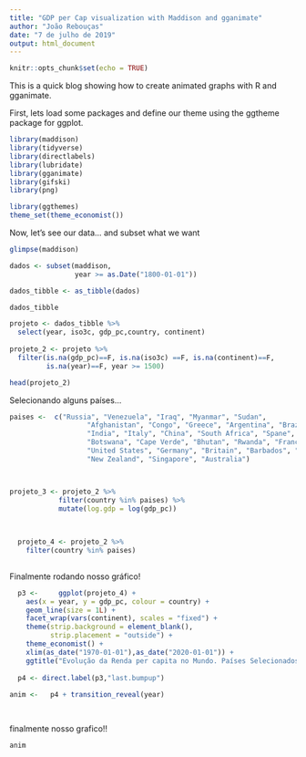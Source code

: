 ---
title: "GDP per Cap visualization with Maddison and gganimate"
author: "João Rebouças"
date: "7 de julho de 2019"
output: html_document
---

```{r setup, include=FALSE}
knitr::opts_chunk$set(echo = TRUE)
```

This is a quick blog showing how to create animated graphs with R and gganimate.

First, lets load some packages and define our theme using the ggtheme package for ggplot. 

```{r message=FALSE, warning=FALSE}
library(maddison)
library(tidyverse)
library(directlabels)
library(lubridate)
library(gganimate)
library(gifski)
library(png)

library(ggthemes)
theme_set(theme_economist())

```

Now, let's see our data... and subset what we want

```{r message=FALSE, warning=FALSE}

glimpse(maddison)

```

```{r message=FALSE, warning=FALSE}

dados <- subset(maddison, 
                year >= as.Date("1800-01-01"))

dados_tibble <- as_tibble(dados)

dados_tibble

projeto <- dados_tibble %>% 
  select(year, iso3c, gdp_pc,country, continent)
  
projeto_2 <- projeto %>% 
  filter(is.na(gdp_pc)==F, is.na(iso3c) ==F, is.na(continent)==F,
         is.na(year)==F, year >= 1500) 

head(projeto_2)

```

Selecionando alguns países...


```{r message=FALSE, warning=FALSE}

paises <-  c("Russia", "Venezuela", "Iraq", "Myanmar", "Sudan",
                   "Afghanistan", "Congo", "Greece", "Argentina", "Brazil",
                   "India", "Italy", "China", "South Africa", "Spane",
                   "Botswana", "Cape Verde", "Bhutan", "Rwanda", "France",
                   "United States", "Germany", "Britain", "Barbados", "Norway", "Japan",
                   "New Zealand", "Singapore", "Australia") 



projeto_3 <- projeto_2 %>% 
            filter(country %in% paises) %>% 
            mutate(log.gdp = log(gdp_pc))
            
            

  projeto_4 <- projeto_2 %>% 
    filter(country %in% paises) 
    
```


Finalmente rodando nosso gráfico!

```{r message=FALSE, warning=FALSE}

  p3 <-     ggplot(projeto_4) +
    aes(x = year, y = gdp_pc, colour = country) +
    geom_line(size = 1L) +
    facet_wrap(vars(continent), scales = "fixed") +
    theme(strip.background = element_blank(), 
          strip.placement = "outside") +
    theme_economist() +
    xlim(as_date("1970-01-01"),as_date("2020-01-01")) +
    ggtitle("Evolução da Renda per capita no Mundo. Países Selecionados", "1970 - 2010")
  
  p4 <- direct.label(p3,"last.bumpup")
  
anim <-   p4 + transition_reveal(year)

  
```

finalmente nosso grafico!!

```{r message=FALSE, warning=FALSE}
anim 

```

